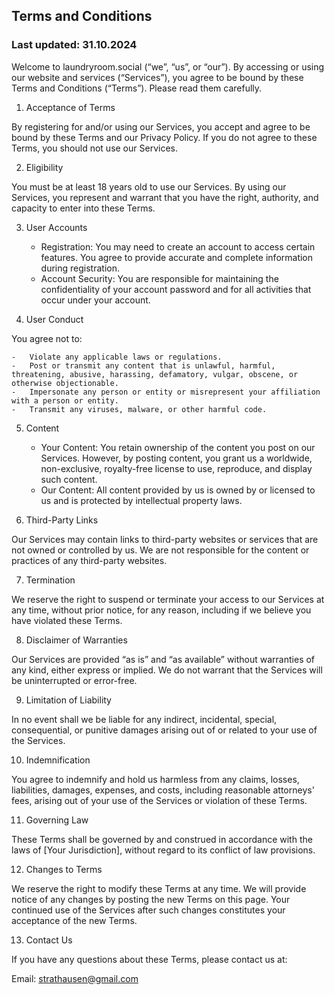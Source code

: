 ## Terms and Conditions

### Last updated: 31.10.2024

Welcome to laundryroom.social (“we”, “us”, or “our”). By accessing or using our website and services (“Services”), you agree to be bound by these Terms and Conditions (“Terms”). Please read them carefully.

1. Acceptance of Terms

By registering for and/or using our Services, you accept and agree to be bound by these Terms and our Privacy Policy. If you do not agree to these Terms, you should not use our Services.

2. Eligibility

You must be at least 18 years old to use our Services. By using our Services, you represent and warrant that you have the right, authority, and capacity to enter into these Terms.

3. User Accounts

    - Registration: You may need to create an account to access certain features. You agree to provide accurate and complete information during registration.
    - Account Security: You are responsible for maintaining the confidentiality of your account password and for all activities that occur under your account.

4. User Conduct

You agree not to:

    -	Violate any applicable laws or regulations.
    -	Post or transmit any content that is unlawful, harmful, threatening, abusive, harassing, defamatory, vulgar, obscene, or otherwise objectionable.
    -	Impersonate any person or entity or misrepresent your affiliation with a person or entity.
    -	Transmit any viruses, malware, or other harmful code.

5. Content

    - Your Content: You retain ownership of the content you post on our Services. However, by posting content, you grant us a worldwide, non-exclusive, royalty-free license to use, reproduce, and display such content.
    - Our Content: All content provided by us is owned by or licensed to us and is protected by intellectual property laws.

6. Third-Party Links

Our Services may contain links to third-party websites or services that are not owned or controlled by us. We are not responsible for the content or practices of any third-party websites.

7. Termination

We reserve the right to suspend or terminate your access to our Services at any time, without prior notice, for any reason, including if we believe you have violated these Terms.

8. Disclaimer of Warranties

Our Services are provided “as is” and “as available” without warranties of any kind, either express or implied. We do not warrant that the Services will be uninterrupted or error-free.

9. Limitation of Liability

In no event shall we be liable for any indirect, incidental, special, consequential, or punitive damages arising out of or related to your use of the Services.

10. Indemnification

You agree to indemnify and hold us harmless from any claims, losses, liabilities, damages, expenses, and costs, including reasonable attorneys' fees, arising out of your use of the Services or violation of these Terms.

11. Governing Law

These Terms shall be governed by and construed in accordance with the laws of [Your Jurisdiction], without regard to its conflict of law provisions.

12. Changes to Terms

We reserve the right to modify these Terms at any time. We will provide notice of any changes by posting the new Terms on this page. Your continued use of the Services after such changes constitutes your acceptance of the new Terms.

13. Contact Us

If you have any questions about these Terms, please contact us at:

Email: strathausen@gmail.com
